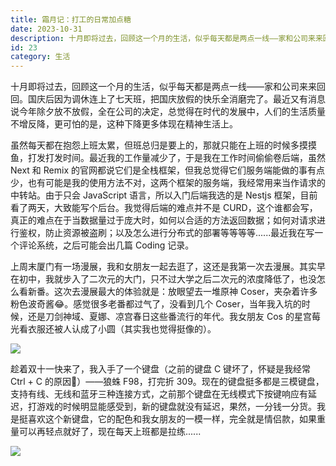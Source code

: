 ```yaml
---
title: 霜月记：打工的日常加点糖
date: 2023-10-31
description: 十月即将过去，回顾这一个月的生活，似乎每天都是两点一线——家和公司来来回回。国庆后因为调休连上了七天班，把国庆放假的快乐全消磨完了。最近又有消息说今年除夕放不放假，全在公司的决定，总觉得在时代的发展中，人们的生活质量不增反降，更可怕的是，这种下降更多体现在精神生活上......
id: 23
category: 生活
---
```


十月即将过去，回顾这一个月的生活，似乎每天都是两点一线——家和公司来来回回。国庆后因为调休连上了七天班，把国庆放假的快乐全消磨完了。最近又有消息说今年除夕放不放假，全在公司的决定，总觉得在时代的发展中，人们的生活质量不增反降，更可怕的是，这种下降更多体现在精神生活上。

虽然每天都在抱怨上班太累，但班总归是要上的，那就只能在上班的时候多摸摸鱼，打发打发时间。最近我的工作量减少了，于是我在工作时间偷偷卷后端，虽然 Next 和 Remix 的官网都说它们是全栈框架，但我总觉得它们服务端能做的事有点少，也有可能是我的使用方法不对，这两个框架的服务端，我经常用来当作请求的中转站。由于只会 JavaScript 语言，所以入门后端我选的是 Nestjs 框架，目前看了两天，大致能写个后台。我觉得后端的难点并不是 CURD，这个谁都会写，真正的难点在于当数据量过于庞大时，如何以合适的方法返回数据；如何对请求进行鉴权，防止资源被盗刷；以及怎么进行分布式的部署等等等等......最近我在写一个评论系统，之后可能会出几篇 Coding 记录。

上周末厦门有一场漫展，我和女朋友一起去逛了，这还是我第一次去漫展。其实早在初中，我就步入了二次元的大门，只不过大学之后二次元的浓度降低了，也没怎么看新番。这次去漫展最大的体验就是：放眼望去一堆原神 Coser，夹杂着许多粉色波奇酱😂。感觉很多老番都过气了，没看到几个 Coser，当年我入坑的时候，还是刀剑神域、夏娜、凉宫春日这些番流行的年代。我女朋友 Cos 的星宫莓光看衣服还被人认成了小圆（其实我也觉得挺像的）。

![](https://cdn.zengjunyin.com/images/fa6bc89f3129f4d94defa2354fce128c129000357.jpg)

趁着双十一快来了，我入手了一个键盘（之前的键盘 C 键坏了，怀疑是我经常 Ctrl + C 的原因🤡）——狼蛛 F98，打完折 309。现在的键盘挺多都是三模键盘，支持有线、无线和蓝牙三种连接方式，之前那个键盘在无线模式下按键响应有延迟，打游戏的时候明显能感受到，新的键盘就没有延迟，果然，一分钱一分货。我是挺喜欢这个新键盘，它的配色和我女朋友的一模一样，完全就是情侣款，如果重量可以再轻点就好了，现在每天上班都是拉练......

![](https://cdn.zengjunyin.com/images/92f1a5a81b2cca32bd5702c382110b17129000357.jpg)
